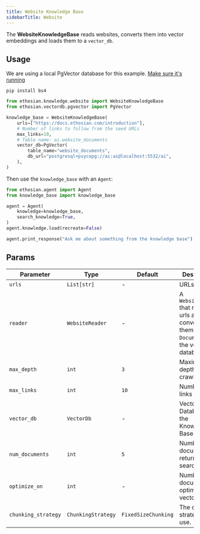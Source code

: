 ```yaml
---
title: Website Knowledge Base
sidebarTitle: Website
---
```


The **WebsiteKnowledgeBase** reads websites, converts them into vector embeddings and loads them to a `vector_db`.

## Usage

<Note>

We are using a local PgVector database for this example. [Make sure it's running](https://docs.ethosian.com/vectordb/pgvector)

</Note>

```shell
pip install bs4
```

```python knowledge_base.py
from ethosian.knowledge.website import WebsiteKnowledgeBase
from ethosian.vectordb.pgvector import PgVector

knowledge_base = WebsiteKnowledgeBase(
    urls=["https://docs.ethosian.com/introduction"],
    # Number of links to follow from the seed URLs
    max_links=10,
    # Table name: ai.website_documents
    vector_db=PgVector(
        table_name="website_documents",
        db_url="postgresql+psycopg://ai:ai@localhost:5532/ai",
    ),
)
```

Then use the `knowledge_base` with an `Agent`:

```python agent.py
from ethosian.agent import Agent
from knowledge_base import knowledge_base

agent = Agent(
    knowledge=knowledge_base,
    search_knowledge=True,
)
agent.knowledge.load(recreate=False)

agent.print_response("Ask me about something from the knowledge base")
```

## Params

| Parameter           | Type               | Default           | Description                                                                                       |
| ------------------- | ------------------ | ----------------- | ------------------------------------------------------------------------------------------------- |
| `urls`              | `List[str]`        | -                 | URLs to read                                                                                      |
| `reader`            | `WebsiteReader`    | -                 | A `WebsiteReader` that reads the urls and converts them into `Documents` for the vector database. |
| `max_depth`         | `int`              | `3`               | Maximum depth to crawl.                                                                           |
| `max_links`         | `int`              | `10`              | Number of links to crawl.                                                                         |
| `vector_db`         | `VectorDb`         | -                 | Vector Database for the Knowledge Base.                                                           |
| `num_documents`     | `int`              | `5`               | Number of documents to return on search.                                                          |
| `optimize_on`       | `int`              | -                 | Number of documents to optimize the vector db on.                                                 |
| `chunking_strategy` | `ChunkingStrategy` | `FixedSizeChunking` | The chunking strategy to use.                                                                     |
